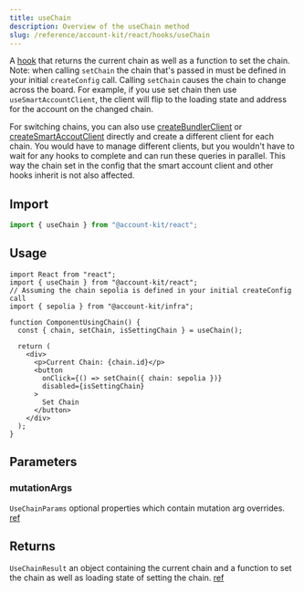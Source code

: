 ```yaml
---
title: useChain
description: Overview of the useChain method
slug: /reference/account-kit/react/hooks/useChain
---
```



A [hook](https://github.com/alchemyplatform/aa-sdk/blob/main/account-kit/react/src/hooks/useChain.ts) that returns the current chain as well as a function to set the chain.
Note: when calling `setChain` the chain that's passed in must be defined in
your initial `createConfig` call. Calling `setChain` causes the chain to change across the board. For example, if you use set chain then use `useSmartAccountClient`, the client will flip to the loading state and address for the account on the changed chain.

For switching chains, you can also use [createBundlerClient](https://accountkit.alchemy.com/reference/aa-sdk/core/functions/createBundlerClient#createbundlerclient) or [createSmartAccoutClient](https://accountkit.alchemy.com/reference/aa-sdk/core/functions/createSmartAccountClient) directly and create a different client for each chain. You would have to manage different clients, but you wouldn't have to wait for any hooks to complete and can run these queries in parallel. This way the chain set in the config that the smart account client and other hooks inherit is not also affected.

## Import

```ts
import { useChain } from "@account-kit/react";
```

## Usage

```tsx twoslash
import React from "react";
import { useChain } from "@account-kit/react";
// Assuming the chain sepolia is defined in your initial createConfig call
import { sepolia } from "@account-kit/infra";

function ComponentUsingChain() {
  const { chain, setChain, isSettingChain } = useChain();

  return (
    <div>
      <p>Current Chain: {chain.id}</p>
      <button
        onClick={() => setChain({ chain: sepolia })}
        disabled={isSettingChain}
      >
        Set Chain
      </button>
    </div>
  );
}
```

## Parameters

### mutationArgs

`UseChainParams`
optional properties which contain mutation arg overrides. [ref](https://github.com/alchemyplatform/aa-sdk/blob/main/account-kit/react/src/hooks/useChain.ts#L14)

## Returns

`UseChainResult`
an object containing the current chain and a function to set the chain as well as loading state of setting the chain. [ref](https://github.com/alchemyplatform/aa-sdk/blob/main/account-kit/react/src/hooks/useChain.ts#L16)
